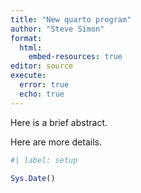 ```yaml
---
title: "New quarto program"
author: "Steve Simon"
format: 
  html:
    embed-resources: true
editor: source
execute: 
  error: true
  echo: true
---
```


Here is a brief abstract.

<!---more--->

Here are more details.

```r
#| label: setup

Sys.Date()
```
